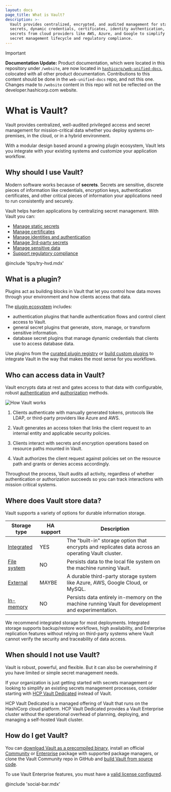 ```yaml
---
layout: docs
page_title: What is Vault?
description: >-
  Vault provides centralized, encrypted, and audited management for static
  secrets, dynamic credentials, certificates, identity authentication, and
  secrets from cloud providers like AWS, Azure, and Google to simplify the
  secret management lifecycle and regulatory compliance.
---
```


> [!IMPORTANT]  
> **Documentation Update:** Product documentation, which were located in this repository under `/website`, are now located in [`hashicorp/web-unified-docs`](https://github.com/hashicorp/web-unified-docs), colocated with all other product documentation. Contributions to this content should be done in the `web-unified-docs` repo, and not this one. Changes made to `/website` content in this repo will not be reflected on the developer.hashicorp.com website.

# What is Vault?

Vault provides centralized, well-audited privileged access and secret management
for mission-critical data whether you deploy systems on-premises, in the cloud,
or in a hybrid environment.

With a modular design based around a growing plugin ecosystem, Vault lets you
integrate with your existing systems and customize your application workflow.


## Why should I use Vault?

Modern software works because of **secrets**. Secrets are sensitive, discrete
pieces of information like credentials, encryption keys, authentication
certificates, and other critical pieces of information your applications need
to run consistently and securely.

Vault helps harden applications by centralizing secret management. With Vault
you can:

- [Manage static secrets](/vault/docs/about-vault/why-use-vault/static-secrets)
- [Manage certificates](/vault/docs/about-vault/why-use-vault/certificates)
- [Manage identities and authentication](/vault/docs/about-vault/why-use-vault/identities)
- [Manage 3rd-party secrets](/vault/docs/about-vault/why-use-vault/3rd-party-secrets)
- [Manage sensitive data](/vault/docs/about-vault/why-use-vault/sensitive-data)
- [Support regulatory compliance](/vault/docs/about-vault/why-use-vault/regulatory-compliance)

@include 'tips/try-hvd.mdx'


## What is a plugin?

Plugins act as building blocks in Vault that let you control how data moves
through your environment and how clients access that data.

The [plugin ecosystem](/vault/docs/plugins) includes:

- authentication plugins that handle authentication flows and control client
  access to Vault.
- general secret plugins that generate, store, manage, or transform sensitive
  information.
- database secret plugins that manage dynamic credentials that clients use to
  access database data.

Use plugins from the [curated plugin registry](/vault/integrations) or
[build custom plugins](/vault/docs/plugins/plugin-development) to
integrate Vault in the way that makes the most sense for you workflows.


## Who can access data in Vault?

Vault encrypts data at rest and gates access to that data with configurable,
robust [authentication](/vault/docs/concepts/auth) and
[authorization](/vault/docs/concepts/policies) methods.

![How Vault works](/img/how-vault-works.png)

1. Clients authenticate with manually generated tokens, protocols like LDAP, or
   third-party providers like Azure and AWS.

1. Vault generates an access token that links the client request to an internal
   entity and applicable security policies.

1. Clients interact with secrets and encryption operations based on resource
   paths mounted in Vault.

1. Vault authorizes the client request against policies set on the resource path
   and grants or denies access accordingly.

Throughout the process, Vault audits all activity, regardless of whether
authentication or authorization succeeds so you can track interactions with
mission critical systems.


## Where does Vault store data?

Vault supports a variety of options for durable information storage.

Storage type                                                         | HA support | Description
-------------------------------------------------------------------- | ---------- | -----------
[Integrated](/vault/docs/configuration/storage/raft)                 | YES        | The "built-in" storage option that encrypts and replicates data across an operating Vault cluster.
[File system](/vault/docs/configuration/storage/filesystem)          | NO         | Persists data to the local file system on the machine running Vault.
[External](/vault/docs/configuration/storage#integrated-vs-external) | MAYBE      | A durable third-party storage system like Azure, AWS, Google Cloud, or MySQL.
[In-memory](/vault/docs/configuration/storage/in-memory)             | NO         | Persists data entirely in-memory on the machine running Vault for development and experimentation.

We recommend integrated storage for most deployments. Integrated storage
supports backup/restore workflows, high availability, and Enterprise replication
features without relying on third-party systems where Vault cannot verify the
security and traceability of data access.

## When should I not use Vault?

Vault is robust, powerful, and flexible. But it can also be overwhelming if
you have limited or simple secret management needs.

If your organization is just getting started with secrets management or looking
to simplify an existing secrets management processes, consider starting with
[HCP Vault Dedicated](/hcp/docs/vault/what-is-hcp-vault) instead of Vault.

HCP Vault Dedicated is a managed offering of Vault that runs on the HashiCorp
cloud platform. HCP Vault Dedicated provides a Vault Enterprise cluster without
the operational overhead of planning, deploying, and managing a self-hosted
Vault cluster.

## How do I get Vault?

You can
[download Vault as a precompiled binary](http://releases.hashicorp.com/vault),
install an official [Community](/vault/install) or
[Enterprise](/vault/install/enterprise) package with supported package managers,
or clone the Vault Community repo in GitHub and
[build Vault from source code](/vault/get-vault/build-from-code).

To use Vault Enterprise features, you must have a
[valid license configured](/vault/license).

@include 'social-bar.mdx'
